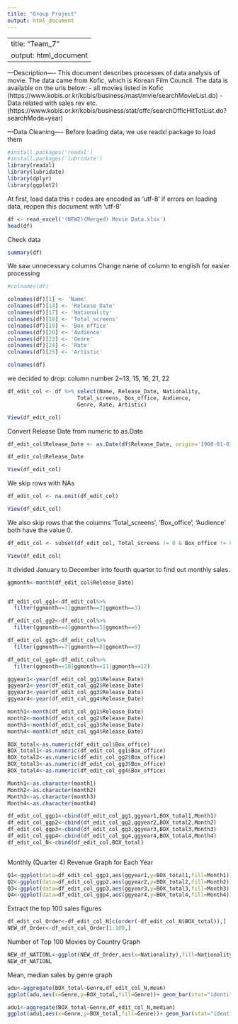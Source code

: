 ---
title: "Group Project"
output: html_document
---

---
title: "Team_7"
output: html_document
---
---Description----
This document describes processes of data analysis of movie.
The data came from Kofic, which is Korean Film Council.
The data is available on the urls below:
- all movies listed in Kofic (https://www.kobis.or.kr/kobis/business/mast/mvie/searchMovieList.do)
- Data related with sales rev etc.
(https://www.kobis.or.kr/kobis/business/stat/offc/searchOfficHitTotList.do?searchMode=year)

---Data Cleaning----
Before loading data, we use readxl package to load them
```{r}
#install.packages('readxl')
#install.packages('lubridate')
library(readxl)
library(lubridate)
library(dplyr)
library(ggplot2)
```

At first, load data
this r codes are encoded as 'utf-8'
if errors on loading data, reopen this document with 'utf-8'
```{r}
df <- read_excel('(NEW2)(Merged) Movie Data.xlsx')
head(df)
```

Check data
```{r}
summary(df)
```
We saw unnecessary columns
Change name of column to english for easier processing
```{r}
#colnames(df)

colnames(df)[1] <- 'Name'
colnames(df)[14] <- 'Release_Date'
colnames(df)[17] <- 'Nationality'
colnames(df)[18] <- 'Total_screens'
colnames(df)[19] <- 'Box_office'
colnames(df)[20] <- 'Audience'
colnames(df)[23] <- 'Genre'
colnames(df)[24] <- 'Rate'
colnames(df)[25] <- 'Artistic'

colnames(df)
```

we decided to drop: column number 2~13, 15, 16, 21, 22
```{r}
df_edit_col <- df %>% select(Name, Release_Date, Nationality, 
                      Total_screens, Box_office, Audience,
                      Genre, Rate, Artistic)

View(df_edit_col)
```

Convert Release Date from numeric to as.Date
```{r}
df_edit_col$Release_Date <- as.Date(df$Release_Date, origin='1900-01-01')

df_edit_col$Release_Date

View(df_edit_col)
```

We skip rows with NAs
```{r}
df_edit_col <- na.omit(df_edit_col)

View(df_edit_col)
```

We also skip rows that the columns 'Total_screens', 'Box_office', 'Audience' both have the value 0.
```{r}
df_edit_col <- subset(df_edit_col, Total_screens != 0 & Box_office != 0 & Audience != 0)

View(df_edit_col)
```

It divided January to December into fourth quarter to find out monthly sales.
```{r}
ggmonth<-month(df_edit_col$Release_Date)


df_edit_col_gg1<-df_edit_col%>%
  filter(ggmonth==1|ggmonth==2|ggmonth==3)

df_edit_col_gg2<-df_edit_col%>%
  filter(ggmonth==4|ggmonth==5|ggmonth==6)

df_edit_col_gg3<-df_edit_col%>%
  filter(ggmonth==7|ggmonth==8|ggmonth==9)

df_edit_col_gg4<-df_edit_col%>%
  filter(ggmonth==10|ggmonth==11|ggmonth==12)

ggyear1<-year(df_edit_col_gg1$Release_Date)
ggyear2<-year(df_edit_col_gg2$Release_Date)
ggyear3<-year(df_edit_col_gg3$Release_Date)
ggyear4<-year(df_edit_col_gg4$Release_Date)

month1<-month(df_edit_col_gg1$Release_Date)
month2<-month(df_edit_col_gg2$Release_Date)
month3<-month(df_edit_col_gg3$Release_Date)
month4<-month(df_edit_col_gg4$Release_Date)

BOX_total<-as.numeric(df_edit_col$Box_office)
BOX_total1<-as.numeric(df_edit_col_gg1$Box_office)
BOX_total2<-as.numeric(df_edit_col_gg2$Box_office)
BOX_total3<-as.numeric(df_edit_col_gg3$Box_office)
BOX_total4<-as.numeric(df_edit_col_gg4$Box_office)

Month1<-as.character(month1)
Month2<-as.character(month2)
Month3<-as.character(month3)
Month4<-as.character(month4)

df_edit_col_ggp1<-cbind(df_edit_col_gg1,ggyear1,BOX_total1,Month1)
df_edit_col_ggp2<-cbind(df_edit_col_gg2,ggyear2,BOX_total2,Month2)
df_edit_col_ggp3<-cbind(df_edit_col_gg3,ggyear3,BOX_total3,Month3)
df_edit_col_ggp4<-cbind(df_edit_col_gg4,ggyear4,BOX_total4,Month4)
df_edit_col_N<-cbind(df_edit_col,BOX_total)



```

Monthly (Quarter 4) Revenue Graph for Each Year
```{r}
Q1<-ggplot(data=df_edit_col_ggp1,aes(ggyear1,y=BOX_total1,fill=Month1)) + geom_bar(stat="identity",position="dodge",color="black")+ggtitle('Box_office month1&2&3')
Q2<-ggplot(data=df_edit_col_ggp2,aes(ggyear2,y=BOX_total2,fill=Month2)) + geom_bar(stat="identity",position="dodge",color="black")+ggtitle('Box_office month4&5&6')
Q3<-ggplot(data=df_edit_col_ggp3,aes(ggyear3,y=BOX_total3,fill=Month3)) + geom_bar(stat="identity",position="dodge",color="black")+ggtitle('Box_office month7&8&9')
Q4<-ggplot(data=df_edit_col_ggp4,aes(ggyear4,y=BOX_total4,fill=Month4)) + geom_bar(stat="identity",position="dodge",color="black")+ggtitle('Box_office month10&11&12')
```

Extract the top 100 sales figures
```{r}
df_edit_col_Order<-df_edit_col_N[c(order(-df_edit_col_N$BOX_total)),]
NEW_df_Order<-df_edit_col_Order[1:100,]
```

Number of Top 100 Movies by Country Graph
```{r}
NEW_df_NATIONL<-ggplot(NEW_df_Order,aes(x=Nationality),fill=Nationality)+geom_bar()+ggtitle('Number of Top 100 Movies by Country')+geom_text(stat='count',aes(label=..count..),vjust=-0.5)
NEW_df_NATIONL
```

Mean, median sales by genre graph
```{r}
adu<-aggregate(BOX_total~Genre,df_edit_col_N,mean)
ggplot(adu,aes(x=Genre,y=BOX_total,fill=Genre))+ geom_bar(stat="identity",position="dodge") + theme(axis.text.x=element_text(angle=90, hjust=1)) + coord_flip()

adu1<-aggregate(BOX_total~Genre,df_edit_col_N,median)
ggplot(adu1,aes(x=Genre,y=BOX_total,fill=Genre))+ geom_bar(stat="identity",position="dodge") + theme(axis.text.x=element_text(angle=90, hjust=1)) + coord_flip()

```